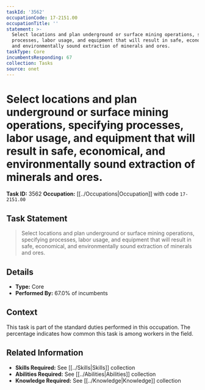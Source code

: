 ```yaml
---
taskId: '3562'
occupationCode: 17-2151.00
occupationTitle: ''
statement: >-
  Select locations and plan underground or surface mining operations, specifying
  processes, labor usage, and equipment that will result in safe, economical,
  and environmentally sound extraction of minerals and ores.
taskType: Core
incumbentsResponding: 67
collection: Tasks
source: onet
---
```

# Select locations and plan underground or surface mining operations, specifying processes, labor usage, and equipment that will result in safe, economical, and environmentally sound extraction of minerals and ores.

**Task ID:** 3562
**Occupation:** [[../Occupations|Occupation]] with code `17-2151.00`

## Task Statement

> Select locations and plan underground or surface mining operations, specifying processes, labor usage, and equipment that will result in safe, economical, and environmentally sound extraction of minerals and ores.

## Details

- **Type:** Core
- **Performed By:** 67.0% of incumbents

## Context

This task is part of the standard duties performed in this occupation. The percentage indicates how common this task is among workers in the field.

## Related Information

- **Skills Required:** See [[../Skills|Skills]] collection
- **Abilities Required:** See [[../Abilities|Abilities]] collection
- **Knowledge Required:** See [[../Knowledge|Knowledge]] collection
